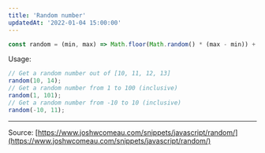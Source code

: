 ```yaml
---
title: 'Random number'
updatedAt: '2022-01-04 15:00:00'
---
```


```javascript
const random = (min, max) => Math.floor(Math.random() * (max - min)) + min;
```

Usage:

```javascript
// Get a random number out of [10, 11, 12, 13]
random(10, 14);
// Get a random number from 1 to 100 (inclusive)
random(1, 101);
// Get a random number from -10 to 10 (inclusive)
random(-10, 11);
```

---

Source: [https://www.joshwcomeau.com/snippets/javascript/random/](https://www.joshwcomeau.com/snippets/javascript/random/)
